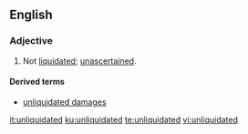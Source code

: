 ==English==

===Adjective===
{{en-adj}}
# {{context|legal|lang=en}} Not [[liquidated]]; [[unascertained]].

====Derived terms====
* [[unliquidated damages]]

[[it:unliquidated]]
[[ku:unliquidated]]
[[te:unliquidated]]
[[vi:unliquidated]]